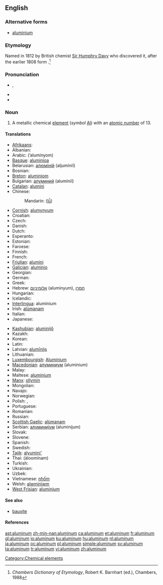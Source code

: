 ==English==
{{wikipedia}}

===Alternative forms===
* [[aluminium]] {{qualifier|British}}

===Etymology===
Named in 1812 by British chemist [[w:Sir Humphry Davy|Sir Humphry Davy]] who discovered it, after the earlier 1808 {{etyl|NL.}} form {{term|alumium}}.<ref>''Chambers Dictionary of Etymology'', Robert K. Barnhart (ed.), Chambers, 1988</ref>

===Pronunciation===
* {{IPA|/ə.ˈlu.mɪ̆.ˌnə̆m/}}, {{SAMPA|/@"lumIn@m/|/@"lum@n@m/}}
* {{audio|en-us-aluminum.ogg|Audio (US)}}
* {{audio|En-uk-aluminum.ogg|Audio (UK)}}

===Noun===
{{en-noun|-}}

# A metallic chemical [[element]] (''symbol'' [[Al]]) with an [[atomic number]] of 13.

====Translations====
{{trans-top|element}}
* [[Afrikaans]]: {{t-|af|aluminium|xs=Afrikaans}}
* Albanian: {{t+|sq|alumin|xs=Albanian}}
* Arabic: {{Arab|[[الومنيوم|ألُومِنْيُوم]]}} (’alumínyom) {{m}}
* [[Basque]]: [[aluminioa]]
* Belarusian: [[алюміній]] (aljumíniĭ) {{m}}
* Bosnian: {{t-|bs|aluminij}}
* [[Breton]]: [[aluminiom]] {{m}}
* Bulgarian: [[алуминий]] (alumíniĭ) {{m}}
* [[Catalan]]: [[alumini]]
* Chinese:
*: Mandarin: {{zh-ts|鋁|铝}} ([[lǚ]])
* [[Cornish]]: [[alumynyum]]
* Croatian: {{t+|hr|aluminij}}
* Czech: {{t+|cs|hliník}}
* Danish: {{t+|da|aluminium}}
* Dutch: {{t+|nl|aluminium|n}}
* Esperanto: {{t+|eo|aluminio|xs=Esperanto}}
* Estonian: {{t-|et|alumiinium}}
* Faroese: {{t-|fo|aluminium|xs=Faroese}}
* Finnish: {{t+|fi|alumiini}}
* French: {{t+|fr|aluminium|m}}
* [[Friulian]]: [[alumini]]
* [[Galician]]: [[aluminio]]
* Georgian: {{t|ka|ალუმინი|tr=alumini|sc=Geor|xs=Georgian}}
* German: {{t+|de|Aluminium|n}}
* Greek: {{t+|el|αλουμίνιο|n|tr=aloumínio}}
* Hebrew: [[אלומיניום]] (aluminyum), [[חמרן]] {{unicode| (ḥamran, ḥomran)}} {{m}}
* Hungarian: {{t+|hu|alumínium}}
* Icelandic: {{t+|is|ál}}
* [[Interlingua]]: aluminium
* Irish: [[alúmanam]]
* Italian: {{t+|it|alluminio|m}}
* Japanese: {{t+|ja|アルミニウム|tr=aruminiumu}}
{{trans-mid}}
* [[Kashubian]]: [[aluminijô]]
* Kazakh: {{t-|kk|алюминий|tr=aljuminiĭ|sc=Cyrl|xs=Kazakh}}
* Korean: {{t|ko|알루미늄|tr=Alluminyum|sc=Kore}}
* Latin: {{t+|la|aluminium|n}}
* Latvian: [[alumīnijs]]
* Lithuanian: {{t+|lt|aliuminis|xs=Lithuanian}}
* [[Luxembourgish]]: [[Aluminium]] {{n}}
* [[Macedonian]]: [[алуминиум]] (aluminium)
* Malay: {{t-|ms|aluminium|xs=Malay}}
* Maltese: [[aluminjum]]
* [[Manx]]: [[ollymin]]
* Mongolian: {{t-|mn|хөнгөн|tr=höngön|sc=Cyrl|xs=Mongolian}}
* Navajo: {{tø|nv|béésh ászólí}}
* Norwegian: {{t+|no|aluminium}}
* Polish: {{t+|pl|glin|m}}, {{t+|pl|aluminium|m}}
* Portuguese: {{t+|pt|alumínio|m}}
* Romanian: {{t+|ro|aluminiu|n}}
* Russian: {{t+|ru|алюминий|m|tr=aljumíniĭ}}
* [[Scottish Gaelic]]: [[alùmanam]]
* Serbian: [[алуминијум]] (aluminijum) {{m}}
* Slovak: {{t-|sk|hliník}}
* Slovene: {{t+|sl|aluminij}}
* Spanish: {{t+|es|aluminio|m}}
* Swedish: {{t+|sv|aluminium|n}}
* [[Tajik]]: [[alyumini']]
* Thai: {{Thai|[[อะลูมินัม]]}} (àloomínam)
* Turkish: {{t+|tr|alüminyum}}
* Ukrainian: {{t+|uk|алюміній|m|tr=aljumíniĭ|xs=Ukrainian}}
* Uzbek: {{t-|uz|алюминий|tr=aljuminiĭ|sc=Cyrl|xs=Uzbek}}
* Vietnamese: [[nhốm]]
* Welsh: [[alwminiwm]]
* [[West Frisian]]: [[aluminium]]
{{trans-bottom}}

====See also====
* [[bauxite]]

====References====
<references/>

[[Category:Chemical elements]]

[[ast:aluminum]]
[[zh-min-nan:aluminum]]
[[ca:aluminum]]
[[et:aluminum]]
[[fr:aluminum]]
[[gl:aluminum]]
[[io:aluminum]]
[[ku:aluminum]]
[[hu:aluminum]]
[[nl:aluminum]]
[[ja:aluminum]]
[[oc:aluminum]]
[[pl:aluminum]]
[[simple:aluminum]]
[[sv:aluminum]]
[[ta:aluminum]]
[[tr:aluminum]]
[[vi:aluminum]]
[[zh:aluminum]]